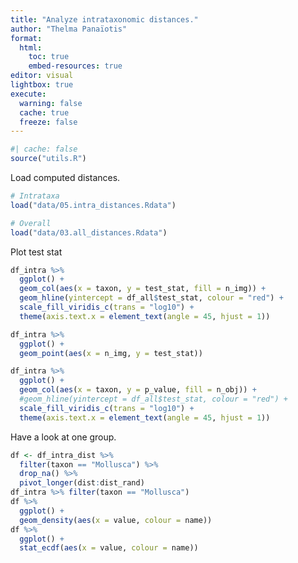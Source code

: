 ```yaml
---
title: "Analyze intrataxonomic distances."
author: "Thelma Panaïotis"
format: 
  html:
    toc: true
    embed-resources: true
editor: visual
lightbox: true
execute:
  warning: false
  cache: true
  freeze: false
---
```


```r
#| cache: false
source("utils.R")
```

Load computed distances.

```r
# Intrataxa
load("data/05.intra_distances.Rdata")

# Overall
load("data/03.all_distances.Rdata")
```

Plot test stat

```r
df_intra %>% 
  ggplot() +
  geom_col(aes(x = taxon, y = test_stat, fill = n_img)) +
  geom_hline(yintercept = df_all$test_stat, colour = "red") +
  scale_fill_viridis_c(trans = "log10") +
  theme(axis.text.x = element_text(angle = 45, hjust = 1))
```

```r
df_intra %>% 
  ggplot() + 
  geom_point(aes(x = n_img, y = test_stat))
```

```r
df_intra %>% 
  ggplot() +
  geom_col(aes(x = taxon, y = p_value, fill = n_obj)) +
  #geom_hline(yintercept = df_all$test_stat, colour = "red") +
  scale_fill_viridis_c(trans = "log10") +
  theme(axis.text.x = element_text(angle = 45, hjust = 1))
```

Have a look at one group.

```r
df <- df_intra_dist %>% 
  filter(taxon == "Mollusca") %>% 
  drop_na() %>% 
  pivot_longer(dist:dist_rand)
df_intra %>% filter(taxon == "Mollusca")
df %>% 
  ggplot() +
  geom_density(aes(x = value, colour = name))
df %>% 
  ggplot() +
  stat_ecdf(aes(x = value, colour = name))
```
